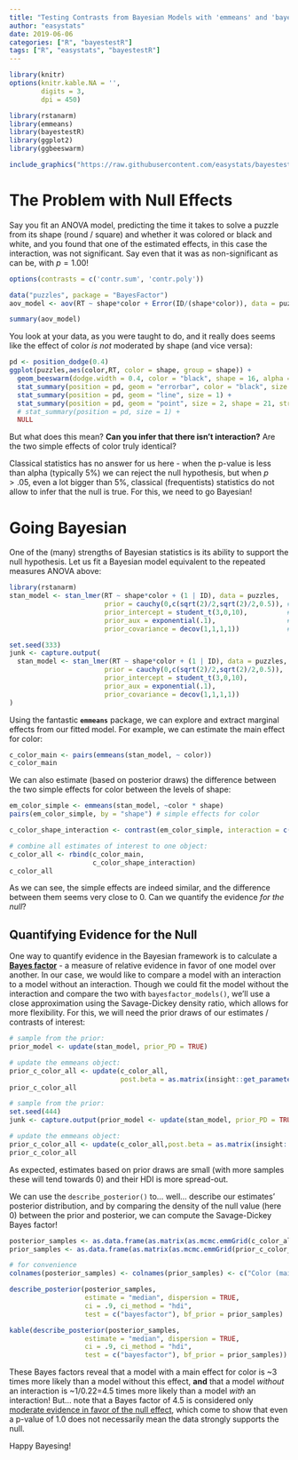 ```yaml
---
title: "Testing Contrasts from Bayesian Models with 'emmeans' and 'bayestestR'"
author: "easystats"
date: 2019-06-06
categories: ["R", "bayestestR"]
tags: ["R", "easystats", "bayestestR"]
---
```



```r
library(knitr)
options(knitr.kable.NA = '',
        digits = 3,
        dpi = 450)

library(rstanarm)
library(emmeans)
library(bayestestR)
library(ggplot2)
library(ggbeeswarm)
```


```r
include_graphics("https://raw.githubusercontent.com/easystats/bayestestR/master/man/figures/logo.png")
```


# The Problem with Null Effects

Say you fit an ANOVA model, predicting the time it takes to solve a puzzle from its shape (round / square) and whether it was colored or black and white, and you found that one of the estimated effects, in this case the interaction, was not significant. Say even that it was as non-significant as can be, with $p=1.00$!

```r
options(contrasts = c('contr.sum', 'contr.poly'))

data("puzzles", package = "BayesFactor")
aov_model <- aov(RT ~ shape*color + Error(ID/(shape*color)), data = puzzles)

summary(aov_model)
```

You look at your data, as you were taught to do, and it really does seems like the effect of color *is not* moderated by shape (and vice versa):
```r
pd <- position_dodge(0.4)
ggplot(puzzles,aes(color,RT, color = shape, group = shape)) +
  geom_beeswarm(dodge.width = 0.4, color = "black", shape = 16, alpha = 0.2) + 
  stat_summary(position = pd, geom = "errorbar", color = "black", size = 1, width = 0.2) +
  stat_summary(position = pd, geom = "line", size = 1) +
  stat_summary(position = pd, geom = "point", size = 2, shape = 21, stroke = 2, fill = "black") +
  # stat_summary(position = pd, size = 1) + 
  NULL
```

But what does this mean? **Can you infer that there isn't interaction?** Are the two simple effects of color truly identical?

Classical statistics has no answer for us here - when the p-value is less than alpha (typically 5%) we can reject the null hypothesis, but when $p>.05$, even a lot bigger than 5%, classical (frequentists) statistics do not allow to infer that the null is true. For this, we need to go Bayesian!

# Going Bayesian

One of the (many) strengths of Bayesian statistics is its ability to support the null hypothesis. Let us fit a Bayesian model equivalent to the repeated measures ANOVA above:

```r
library(rstanarm)
stan_model <- stan_lmer(RT ~ shape*color + (1 | ID), data = puzzles,
                        prior = cauchy(0,c(sqrt(2)/2,sqrt(2)/2,0.5)), # as per Rouder et al., 2012
                        prior_intercept = student_t(3,0,10),          # weakly informative
                        prior_aux = exponential(.1),                  # weakly informative
                        prior_covariance = decov(1,1,1,1))            # weakly informative
```

```r
set.seed(333)
junk <- capture.output(
  stan_model <- stan_lmer(RT ~ shape*color + (1 | ID), data = puzzles,
                        prior = cauchy(0,c(sqrt(2)/2,sqrt(2)/2,0.5)),
                        prior_intercept = student_t(3,0,10),
                        prior_aux = exponential(.1),
                        prior_covariance = decov(1,1,1,1))
)

```

Using the fantastic **`emmeans`** package, we can explore and extract marginal effects from our fitted model. For example, we can estimate the main effect for color:

```r
c_color_main <- pairs(emmeans(stan_model, ~ color))
c_color_main
```

We can also estimate (based on posterior draws) the difference between the two simple effects for color between the levels of shape:

```r
em_color_simple <- emmeans(stan_model, ~color * shape)
pairs(em_color_simple, by = "shape") # simple effects for color

c_color_shape_interaction <- contrast(em_color_simple, interaction = c("pairwise","pairwise"))

# combine all estimates of interest to one object:
c_color_all <- rbind(c_color_main,
                     c_color_shape_interaction)
c_color_all
```

As we can see, the simple effects are indeed similar, and the difference between them seems very close to 0. Can we quantify the evidence *for the null*?

## Quantifying Evidence for the Null

One way to quantify evidence in the Bayesian framework is to calculate a [**Bayes factor**](https://easystats.github.io/bayestestR/articles/bayes_factors.html) - a measure of relative evidence in favor of one model over another. In our case, we would like to compare a model with an interaction to a model without an interaction. Though we could fit the model without the interaction and compare the two with `bayesfactor_models()`, we'll use a close approximation using the Savage-Dickey density ratio, which allows for more flexibility. For this, we will need the prior draws of our estimates / contrasts of interest: 


```r
# sample from the prior:
prior_model <- update(stan_model, prior_PD = TRUE)

# update the emmeans object:
prior_c_color_all <- update(c_color_all,
                            post.beta = as.matrix(insight::get_parameters(prior_model)))
prior_c_color_all
```
```r
# sample from the prior:
set.seed(444)
junk <- capture.output(prior_model <- update(stan_model, prior_PD = TRUE))

# update the emmeans object:
prior_c_color_all <- update(c_color_all,post.beta = as.matrix(insight::get_parameters(prior_model)))
prior_c_color_all
```

As expected, estimates based on prior draws are small (with more samples these will tend towards 0) and their HDI is more spread-out.

We can use the `describe_posterior()` to... well... describe our estimates' posterior distribution, and by comparing the density of the null value (here 0) between the prior and posterior, we can compute the Savage-Dickey Bayes factor!

```r
posterior_samples <- as.data.frame(as.matrix(as.mcmc.emmGrid(c_color_all)))
prior_samples <- as.data.frame(as.matrix(as.mcmc.emmGrid(prior_c_color_all)))

# for convenience
colnames(posterior_samples) <- colnames(prior_samples) <- c("Color (main effect)", "Interaction (diff of diffs)")
```

```r
describe_posterior(posterior_samples,
                   estimate = "median", dispersion = TRUE,
                   ci = .9, ci_method = "hdi",
                   test = c("bayesfactor"), bf_prior = prior_samples)
```
```r
kable(describe_posterior(posterior_samples,
                   estimate = "median", dispersion = TRUE,
                   ci = .9, ci_method = "hdi",
                   test = c("bayesfactor"), bf_prior = prior_samples))
```

These Bayes factors reveal that a model with a main effect for color is ~3 times more likely than a model without this effect, **and** that a model *without* an interaction is ~1/0.22=4.5 times more likely than a model *with* an interaction! But... note that a Bayes factor of 4.5 is considered only [moderate evidence in favor of the null effect](https://easystats.github.io/report/articles/interpret_metrics.html#bayes-factor-bf), which come to show that even a p-value of 1.0 does not necessarily mean the data strongly supports the null.

Happy Bayesing!

